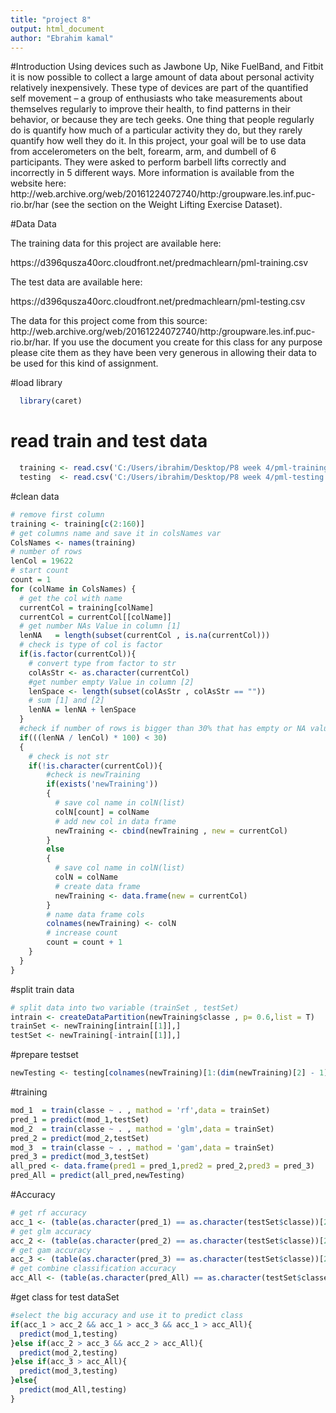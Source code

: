 ```yaml
---
title: "project 8"
output: html_document
author: "Ebrahim kamal"
---
```

#Introduction
  Using devices such as Jawbone Up, Nike FuelBand, and Fitbit it is now possible to collect a large amount of data about personal activity relatively inexpensively. These type of devices are part of the quantified self movement – a group of enthusiasts who take measurements about themselves regularly to improve their health, to find patterns in their behavior, or because they are tech geeks. One thing that people regularly do is quantify how much of a particular activity they do, but they rarely quantify how well they do it. In this project, your goal will be to use data from accelerometers on the belt, forearm, arm, and dumbell of 6 participants. They were asked to perform barbell lifts correctly and incorrectly in 5 different ways. More information is available from the website here: http://web.archive.org/web/20161224072740/http:/groupware.les.inf.puc-rio.br/har (see the section on the Weight Lifting Exercise Dataset).

#Data
Data

The training data for this project are available here:

https://d396qusza40orc.cloudfront.net/predmachlearn/pml-training.csv

The test data are available here:

https://d396qusza40orc.cloudfront.net/predmachlearn/pml-testing.csv

The data for this project come from this source: http://web.archive.org/web/20161224072740/http:/groupware.les.inf.puc-rio.br/har. If you use the document you create for this class for any purpose please cite them as they have been very generous in allowing their data to be used for this kind of assignment.

#load library
```r
  library(caret)
```

# read train and test data
```r
  training <- read.csv('C:/Users/ibrahim/Desktop/P8 week 4/pml-training.csv')
  testing  <- read.csv('C:/Users/ibrahim/Desktop/P8 week 4/pml-testing.csv')
```


#clean data
```r
# remove first column 
training <- training[c(2:160)]
# get columns name and save it in colsNames var
ColsNames <- names(training)
# number of rows
lenCol = 19622
# start count 
count = 1
for (colName in ColsNames) {
  # get the col with name 
  currentCol = training[colName]
  currentCol = currentCol[[colName]]
  # get number NAs Value in column [1]
  lenNA   = length(subset(currentCol , is.na(currentCol)))
  # check is type of col is factor
  if(is.factor(currentCol)){
    # convert type from factor to str 
    colAsStr <- as.character(currentCol)
    #get number empty Value in column [2]
    lenSpace <- length(subset(colAsStr , colAsStr == ""))
    # sum [1] and [2]
    lenNA = lenNA + lenSpace  
  }
  #check if number of rows is bigger than 30% that has empty or NA value 
  if(((lenNA / lenCol) * 100) < 30)
  {
    # check is not str
    if(!is.character(currentCol)){
        #check is newTraining 
        if(exists('newTraining'))
        {
          # save col name in colN(list) 
          colN[count] = colName
          # add new col in data frame
          newTraining <- cbind(newTraining , new = currentCol)  
        }
        else
        {
          # save col name in colN(list) 
          colN = colName
          # create data frame
          newTraining <- data.frame(new = currentCol)
        }
        # name data frame cols  
        colnames(newTraining) <- colN
        # increase count
        count = count + 1
    }
  }
}

```

#split train data
```r
# split data into two variable (trainSet , testSet)
intrain <- createDataPartition(newTraining$classe , p= 0.6,list = T)
trainSet <- newTraining[intrain[[1]],]
testSet <- newTraining[-intrain[[1]],]
```

#prepare testset
```r
newTesting <- testing[colnames(newTraining)[1:(dim(newTraining)[2] - 1)]]
```

#training
```r
mod_1  = train(classe ~ . , mathod = 'rf',data = trainSet)
pred_1 = predict(mod_1,testSet)
mod_2  = train(classe ~ . , mathod = 'glm',data = trainSet)
pred_2 = predict(mod_2,testSet)
mod_3  = train(classe ~ . , mathod = 'gam',data = trainSet)
pred_3 = predict(mod_3,testSet)
all_pred <- data.frame(pred1 = pred_1,pred2 = pred_2,pred3 = pred_3)
pred_All = predict(all_pred,newTesting)
```

#Accuracy
```r
# get rf accuracy
acc_1 <- (table(as.character(pred_1) == as.character(testSet$classe))[2]/length(as.character(pred_1)))[[1]]
# get glm accuracy
acc_2 <- (table(as.character(pred_2) == as.character(testSet$classe))[2]/length(as.character(pred_1)))[[1]]
# get gam accuracy
acc_3 <- (table(as.character(pred_3) == as.character(testSet$classe))[2]/length(as.character(pred_1)))[[1]]
# get combine classification accuracy
acc_All <- (table(as.character(pred_All) == as.character(testSet$classe))[2]/length(as.character(pred_1)))[[1]]
```

#get class for test dataSet

```r
#select the big accuracy and use it to predict class
if(acc_1 > acc_2 && acc_1 > acc_3 && acc_1 > acc_All){
  predict(mod_1,testing)
}else if(acc_2 > acc_3 && acc_2 > acc_All){
  predict(mod_2,testing)
}else if(acc_3 > acc_All){
  predict(mod_3,testing)
}else{
  predict(mod_All,testing)
}
```



